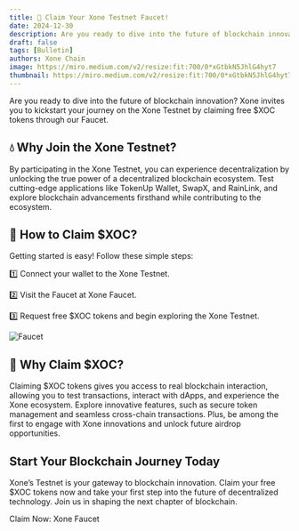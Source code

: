 ```yaml
---
title: 🎁 Claim Your Xone Testnet Faucet!
date: 2024-12-30
description: Are you ready to dive into the future of blockchain innovation? Xone invites you to kickstart your journey on the Xone Testnet by claiming free $XOC tokens through our Faucet.
draft: false
tags: [Bulletin]
authors: Xone Chain
image: https://miro.medium.com/v2/resize:fit:700/0*xGtbkN5JhlG4hyt7
thumbnail: https://miro.medium.com/v2/resize:fit:700/0*xGtbkN5JhlG4hyt7
---
```



Are you ready to dive into the future of blockchain innovation? Xone invites you to kickstart your journey on the Xone Testnet by claiming free $XOC tokens through our Faucet.

## 💧 Why Join the Xone Testnet?

By participating in the Xone Testnet, you can experience decentralization by unlocking the true power of a decentralized blockchain ecosystem. Test cutting-edge applications like TokenUp Wallet, SwapX, and RainLink, and explore blockchain advancements firsthand while contributing to the ecosystem.

## 🤔 How to Claim $XOC?

Getting started is easy! Follow these simple steps:

1️⃣ Connect your wallet to the Xone Testnet.

2️⃣ Visit the Faucet at <Link className='text-primaryHue' isExternal showAnchorIcon href="https://faucet.xone.org/en">Xone Faucet</Link>.

3️⃣ Request free $XOC tokens and begin exploring the Xone Testnet.

<Image src="/images/Faucet.png" alt="Faucet" width={1200} height={800} layout="responsive" />

## 🎯 Why Claim $XOC?

Claiming $XOC tokens gives you access to real blockchain interaction, allowing you to test transactions, interact with dApps, and experience the Xone ecosystem. Explore innovative features, such as secure token management and seamless cross-chain transactions. Plus, be among the first to engage with Xone innovations and unlock future airdrop opportunities.

## Start Your Blockchain Journey Today

Xone’s Testnet is your gateway to blockchain innovation. Claim your free $XOC tokens now and take your first step into the future of decentralized technology. Join us in shaping the next chapter of blockchain.

Claim Now: <Link className='text-primaryHue' isExternal showAnchorIcon href="https://faucet.xone.org/en">Xone Faucet</Link>